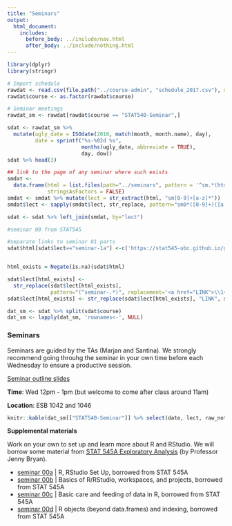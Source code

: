 ```yaml
---
title: "Seminars"
output:
  html_document:
    includes:
      before_body: ../include/nav.html
      after_body: ../include/nothing.html
---
```



```r
library(dplyr)
library(stringr)
```

```r
# Import schedule
rawdat <- read.csv(file.path("../course-admin", "schedule_2017.csv"), stringsAsFactors = FALSE, colClasses = list(course = 'factor', dow = 'factor'))
rawdat$course <- as.factor(rawdat$course)

# Seminar meetings 
rawdat_sm <- rawdat[rawdat$course == "STAT540-Seminar",]

sdat <- rawdat_sm %>%
  mutate(ugly_date = ISOdate(2016, match(month, month.name), day),
         date = sprintf("%s-%02d %s",
                        months(ugly_date, abbreviate = TRUE),
                        day, dow))
sdat %>% head(3)

## link to the page of any seminar where such exists
smdat <-
  data.frame(html = list.files(path="../seminars", pattern = '^sm.*(html|pdf)$', full.names=TRUE),
             stringsAsFactors = FALSE)
smdat <- smdat %>% mutate(lect = str_extract(html, "sm[0-9]+[a-z]*"))
smdat$lect <- sapply(smdat$lect, str_replace, pattern="sm0*([0-9]+)([a-z]*)", replacement="seminar-\\1\\2")

sdat <- sdat %>% left_join(smdat, by="lect")

#seminar 00 from STAT545

#separate links to seminar 01 parts
sdat$html[sdat$lect=="seminar-1a"] <-c('https://stat545-ubc.github.io/git01_git-install.html')


html_exists = Negate(is.na)(sdat$html)

sdat$lect[html_exists] <-
  str_replace(sdat$lect[html_exists],
              pattern="(^seminar-.*)", replacement='<a href="LINK">\\1</a>')
sdat$lect[html_exists] <- str_replace(sdat$lect[html_exists], "LINK", sdat$html[html_exists])

dat_sm <- sdat %>% split(sdat$course)
dat_sm <- lapply(dat_sm, 'rownames<-', NULL)
```


<!-- unholy hack to make following two tables less wide and the same wide -->
<style type="text/css">
table {
   max-width: 70%;
}
</style>

### Seminars

Seminars are guided by the TAs (Marjan and Santina). We strongly recommend going throuhg the seminar in your own time before each Wednesday to ensure a productive session. 

[Seminar outline slides](https://docs.google.com/presentation/d/12drsmu8DBbSuGgkycyt0G_DcCI8SU2tnom1p03k-mGg/edit?usp=sharing)

**Time**: Wed 12pm - 1pm (but welcome to come after class around 11am)

**Location**: ESB 1042 and 1046

```r
knitr::kable(dat_sm[["STAT540-Seminar"]] %>% select(date, lect, raw_notes, instructor))
```

**Supplemental materials** 

Work on your own to set up and learn more about R and RStudio. We will borrow some material from [STAT 545A Exploratory Analysis](https://stat545-ubc.github.io/topics.html) (by Professor Jenny Bryan).

  * [seminar 00a](https://stat545-ubc.github.io/block000_r-rstudio-install.html) | R, RStudio Set Up, borrowed from STAT 545A
  * [seminar 00b](https://stat545-ubc.github.io/block002_hello-r-workspace-wd-project.html) | Basics of R/RStudio, workspaces, and projects, borrowed from STAT 545A
  * [seminar 00c](https://stat545-ubc.github.io/block006_care-feeding-data.html) | Basic care and feeding of data in R, borrowed from STAT 545A
  * [seminar 00d](https://stat545-ubc.github.io/block004_basic-r-objects.html) | R objects (beyond data.frames) and indexing, borrowed from STAT 545A